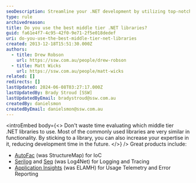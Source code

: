 ```yaml
---
seoDescription: Streamline your .NET development by utilizing top-notch middle-tier libraries such as Autofac for IoC, Serilog and Seq for logging and tracing.
type: rule
archivedreason:
title: Do you use the best middle tier .NET libraries?
guid: fa61e4f7-4c95-42f0-9e71-2f5e018dedef
uri: do-you-use-the-best-middle-tier-net-libraries
created: 2013-12-18T15:51:30.000Z
authors:
  - title: Drew Robson
    url: https://ssw.com.au/people/drew-robson
  - title: Matt Wicks
    url: https://ssw.com.au/people/matt-wicks
related: []
redirects: []
lastUpdated: 2024-06-08T03:27:17.000Z
lastUpdatedBy: Brady Stroud [SSW]
lastUpdatedByEmail: bradystroud@ssw.com.au
createdBy: danielsmon
createdByEmail: danielsmon@ssw.com.au
---
```


<introEmbed
  body={<>
Don't waste time evaluating which middle tier .NET libraries to use. Most of the commonly used libraries are very similar in functionality. By sticking to a library, you can also increase your expertise in it, reducing development time in the future.
  </>}
/>
Great products include:

- [AutoFac](https://autofac.org/) (was StructureMap) for IoC
- [Serilog](https://serilog.net/) and [Seq](https://datalust.co/) (was Log4Net) for Logging and Tracing
- [Application Insights](/rules-to-better-application-insights) (was ELAMH) for Usage Telemetry and Error Reporting
